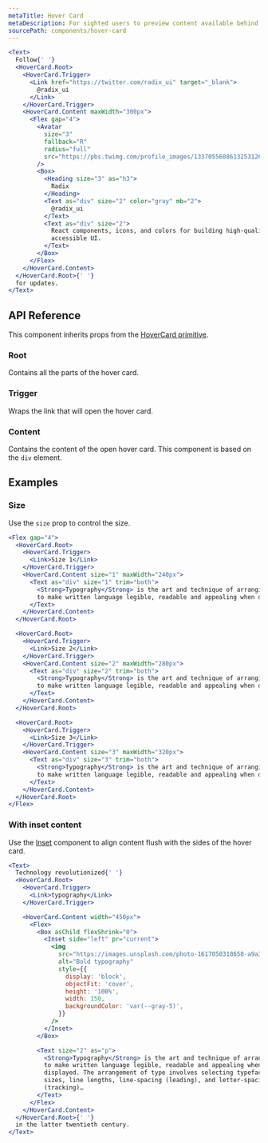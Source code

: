 ```yaml
---
metaTitle: Hover Card
metaDescription: For sighted users to preview content available behind a link.
sourcePath: components/hover-card
---
```


```jsx live=true
<Text>
  Follow{' '}
  <HoverCard.Root>
    <HoverCard.Trigger>
      <Link href="https://twitter.com/radix_ui" target="_blank">
        @radix_ui
      </Link>
    </HoverCard.Trigger>
    <HoverCard.Content maxWidth="300px">
      <Flex gap="4">
        <Avatar
          size="3"
          fallback="R"
          radius="full"
          src="https://pbs.twimg.com/profile_images/1337055608613253126/r_eiMp2H_400x400.png"
        />
        <Box>
          <Heading size="3" as="h3">
            Radix
          </Heading>
          <Text as="div" size="2" color="gray" mb="2">
            @radix_ui
          </Text>
          <Text as="div" size="2">
            React components, icons, and colors for building high-quality,
            accessible UI.
          </Text>
        </Box>
      </Flex>
    </HoverCard.Content>
  </HoverCard.Root>{' '}
  for updates.
</Text>
```

## API Reference

This component inherits props from the [HoverCard primitive](/primitives/docs/components/hover-card).

### Root

Contains all the parts of the hover card.

### Trigger

Wraps the link that will open the hover card.

### Content

Contains the content of the open hover card. This component is based on the `div` element.

<ThemesPropsTable name="hoverCardContent" />

## Examples

### Size

Use the `size` prop to control the size.

```jsx live=true
<Flex gap="4">
  <HoverCard.Root>
    <HoverCard.Trigger>
      <Link>Size 1</Link>
    </HoverCard.Trigger>
    <HoverCard.Content size="1" maxWidth="240px">
      <Text as="div" size="1" trim="both">
        <Strong>Typography</Strong> is the art and technique of arranging type
        to make written language legible, readable and appealing when displayed.
      </Text>
    </HoverCard.Content>
  </HoverCard.Root>

  <HoverCard.Root>
    <HoverCard.Trigger>
      <Link>Size 2</Link>
    </HoverCard.Trigger>
    <HoverCard.Content size="2" maxWidth="280px">
      <Text as="div" size="2" trim="both">
        <Strong>Typography</Strong> is the art and technique of arranging type
        to make written language legible, readable and appealing when displayed.
      </Text>
    </HoverCard.Content>
  </HoverCard.Root>

  <HoverCard.Root>
    <HoverCard.Trigger>
      <Link>Size 3</Link>
    </HoverCard.Trigger>
    <HoverCard.Content size="3" maxWidth="320px">
      <Text as="div" size="3" trim="both">
        <Strong>Typography</Strong> is the art and technique of arranging type
        to make written language legible, readable and appealing when displayed.
      </Text>
    </HoverCard.Content>
  </HoverCard.Root>
</Flex>
```

### With inset content

Use the [Inset](/themes/docs/components/inset) component to align content flush with the sides of the hover card.

```jsx live=true
<Text>
  Technology revolutionized{' '}
  <HoverCard.Root>
    <HoverCard.Trigger>
      <Link>typography</Link>
    </HoverCard.Trigger>

    <HoverCard.Content width="450px">
      <Flex>
        <Box asChild flexShrink="0">
          <Inset side="left" pr="current">
            <img
              src="https://images.unsplash.com/photo-1617050318658-a9a3175e34cb?&auto=format&fit=crop&w=300&q=90"
              alt="Bold typography"
              style={{
                display: 'block',
                objectFit: 'cover',
                height: '100%',
                width: 150,
                backgroundColor: 'var(--gray-5)',
              }}
            />
          </Inset>
        </Box>

        <Text size="2" as="p">
          <Strong>Typography</Strong> is the art and technique of arranging type
          to make written language legible, readable and appealing when
          displayed. The arrangement of type involves selecting typefaces, point
          sizes, line lengths, line-spacing (leading), and letter-spacing
          (tracking)…
        </Text>
      </Flex>
    </HoverCard.Content>
  </HoverCard.Root>{' '}
  in the latter twentieth century.
</Text>
```
